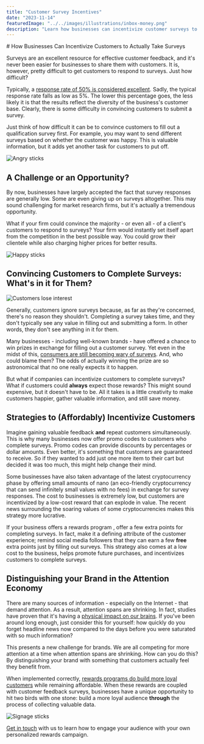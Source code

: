 ```yaml
---
title: "Customer Survey Incentives"
date: "2023-11-14"
featuredImage: "../../images/illustrations/inbox-money.png"
description: "Learn how businesses can incentivize customer surveys to gather valuable feedback."
---
```



<Wrapper>
# How Businesses Can Incentivize Customers to Actually Take Surveys

Surveys are an excellent resource for effective customer feedback, and it's never been easier for businesses to share them with customers. It is, however, pretty difficult to get customers to respond to surveys. Just how difficult?


Typically, a [response rate of 50% is considered excellent](https://www.customerthermometer.com/customer-surveys/average-survey-response-rate/). Sadly, the typical response rate falls as low as 5%. The lower this percentage goes, the less likely it is that the results reflect the diversity of the business's customer base. Clearly, there is some difficulty in convincing customers to submit a survey.


Just think of how difficult it can be to convince customers to fill out a qualification survey first. For example, you may want to send different surveys based on whether the customer was happy. This is valuable information, but it adds yet another task for customers to put off.

<img src={angrySticks} alt="Angry sticks" />

## **A Challenge or an Opportunity?**

By now, businesses have largely accepted the fact that survey responses are generally low. Some are even giving up on surveys altogether. This may sound challenging for market research firms, but it's actually a tremendous opportunity.


What if your firm could convince the majority - or even all - of a client's customers to respond to surveys? Your firm would instantly set itself apart from the competition in the best possible way. You could grow their clientele while also charging higher prices for better results.


<img src={happySticks} alt="Happy sticks" />


## **Convincing Customers to Complete Surveys: What's in it for Them?**

<img className="float-left" src={iDontCareStick} alt="Customers lose interest" />


Generally, customers ignore surveys because, as far as they're concerned, there's no reason they shouldn't. Completing a survey takes time, and they don't typically see any value in filling out and submitting a form. In other words, they don't see anything in it for them.


Many businesses - including well-known brands - have offered a chance to win prizes in exchange for filling out a customer survey. Yet even in the midst of this, [consumers are still becoming wary of surveys](https://www.zendesk.com/blog/are-customer-surveys-effective/). And, who could blame them? The odds of actually winning the prize are so astronomical that no one really expects it to happen.


But what if companies can incentivize customers to complete surveys? What if customers could **always** expect those rewards? This might sound expensive, but it doesn't have to be. All it takes is a little creativity to make customers happier, gather valuable information, and still save money.


## **Strategies to (Affordably) Incentivize Customers**


Imagine gaining valuable feedback **and** repeat customers simultaneously. This is why many businesses now offer promo codes to customers who complete surveys. Promo codes can provide discounts by percentages or dollar amounts. Even better, it's something that customers are guaranteed to receive. So if they wanted to add just one more item to their cart but decided it was too much, this might help change their mind.


Some businesses have also taken advantage of the latest cryptocurrency phase by offering small amounts of nano (an eco-friendly cryptocurrency that can send infinitely small values with no fees) in exchange for survey responses. The cost to businesses is extremely low, but customers are incentivized by a low-cost reward that can explode in value. The recent news surrounding the soaring values of some cryptocurrencies makes this strategy more lucrative.


If your business offers a <Link to="/marketing-use-cases">rewards program</Link>
, offer a few extra points for completing surveys. In fact, make it a defining attribute of the customer experience; remind social media followers that they can earn a few **free** extra points just by filling out surveys. This strategy also comes at a low cost to the business, helps promote future purchases, and incentivizes customers to complete surveys.


## **Distinguishing your Brand in the Attention Economy**


There are many sources of information - especially on the Internet - that demand attention. As a result, attention spans are shrinking. In fact, studies have proven that it's having a [physical impact on our brains](https://www.vox.com/science-and-health/2019/5/3/18514330/distraction-collective-attention-research). If you've been around long enough, just consider this for yourself: how quickly do you forget headline news now compared to the days before you were saturated with so much information?


This presents a new challenge for brands. We are all competing for more attention at a time when attention spans are shrinking. How can you do this? By distinguishing your brand with something that customers actually feel they benefit from.


When implemented correctly, [rewards programs do build more loyal customers](https://www.bing.com/search?q=rewards%20cause%20people%20to%20spend%20more&qs=n&form=QBRE&msbsrank=2_2__0&sp=-1&pq=rewards%20cause%20people%20to%20spend%20more&sc=2-34&sk=&cvid=629372EFBC564C05AEF15B923B272C5A) while remaining affordable. When these rewards are coupled with customer feedback surveys, businesses have a unique opportunity to hit two birds with one stone: build a more loyal audience **through** the process of collecting valuable data.


  <img src={signStick} alt="Signage sticks" />


[Get in touch](https://www.fyncom.com/chat-with-us) with us to learn how to engage your audience with your own personalized rewards campaign.
</Wrapper>

